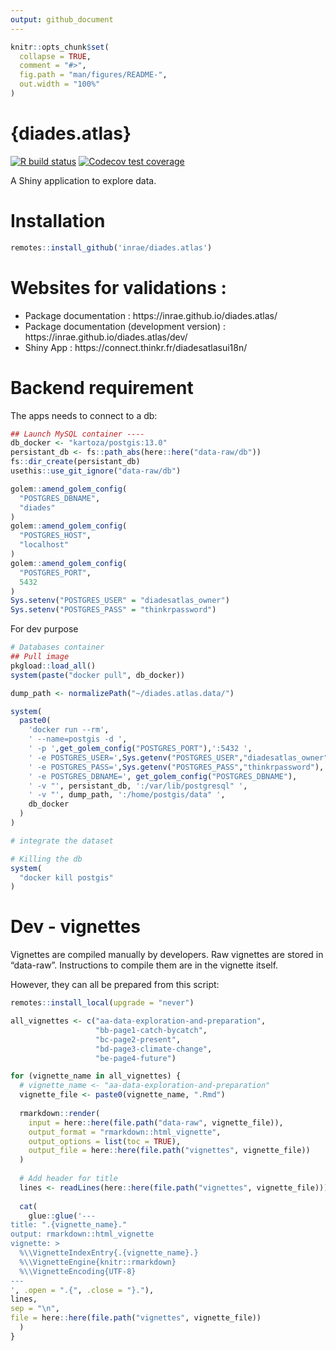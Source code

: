 ```yaml
---
output: github_document
---
```


<!-- README.md is generated from README.Rmd. Please edit that file -->

```r
knitr::opts_chunk$set(
  collapse = TRUE,
  comment = "#>",
  fig.path = "man/figures/README-",
  out.width = "100%"
)
```

# {diades.atlas}

<!-- badges: start -->
[![R build status](https://github.com/inrae/diades.atlas/workflows/R-CMD-check/badge.svg)](https://github.com/inrae/diades.atlas/actions)
[![Codecov test coverage](https://codecov.io/gh/inrae/diades.atlas/branch/main/graph/badge.svg)](https://codecov.io/gh/inrae/diades.atlas?branch=main)
<!-- badges: end -->

A Shiny application to explore data.

# Installation

```r
remotes::install_github('inrae/diades.atlas')
```

# Websites for validations :

- Package documentation : https://inrae.github.io/diades.atlas/ 
- Package documentation (development version) : https://inrae.github.io/diades.atlas/dev/ 
- Shiny App : https://connect.thinkr.fr/diadesatlasui18n/


# Backend requirement 

The apps needs to connect to a db:

```r
## Launch MySQL container ----
db_docker <- "kartoza/postgis:13.0"
persistant_db <- fs::path_abs(here::here("data-raw/db"))
fs::dir_create(persistant_db)
usethis::use_git_ignore("data-raw/db")

golem::amend_golem_config(
  "POSTGRES_DBNAME",
  "diades"
)
golem::amend_golem_config(
  "POSTGRES_HOST",
  "localhost"
)
golem::amend_golem_config(
  "POSTGRES_PORT",
  5432
)
Sys.setenv("POSTGRES_USER" = "diadesatlas_owner")
Sys.setenv("POSTGRES_PASS" = "thinkrpassword")
```

For dev purpose 

```r
# Databases container
## Pull image
pkgload::load_all()
system(paste("docker pull", db_docker))

dump_path <- normalizePath("~/diades.atlas.data/")

system(
  paste0(
    'docker run --rm',
    ' --name=postgis -d ',
    ' -p ',get_golem_config("POSTGRES_PORT"),':5432 ',
    ' -e POSTGRES_USER=',Sys.getenv("POSTGRES_USER","diadesatlas_owner"),
    ' -e POSTGRES_PASS=',Sys.getenv("POSTGRES_PASS","thinkrpassword"),
    ' -e POSTGRES_DBNAME=', get_golem_config("POSTGRES_DBNAME"),
    ' -v "', persistant_db, ':/var/lib/postgresql" ',
    ' -v "', dump_path, ':/home/postgis/data" ',
    db_docker
  )
)

# integrate the dataset 

# Killing the db
system(
  "docker kill postgis"
)
```

# Dev - vignettes

Vignettes are compiled manually by developers. 
Raw vignettes are stored in "data-raw". 
Instructions to compile them are in the vignette itself.  

However, they can all be prepared from this script: 

```r
remotes::install_local(upgrade = "never")

all_vignettes <- c("aa-data-exploration-and-preparation",
                   "bb-page1-catch-bycatch",
                   "bc-page2-present",
                   "bd-page3-climate-change",
                   "be-page4-future")

for (vignette_name in all_vignettes) {
  # vignette_name <- "aa-data-exploration-and-preparation"
  vignette_file <- paste0(vignette_name, ".Rmd")
  
  rmarkdown::render(
    input = here::here(file.path("data-raw", vignette_file)),
    output_format = "rmarkdown::html_vignette",
    output_options = list(toc = TRUE),
    output_file = here::here(file.path("vignettes", vignette_file))
  )
  
  # Add header for title
  lines <- readLines(here::here(file.path("vignettes", vignette_file)))
  
  cat(
    glue::glue('---
title: ".{vignette_name}."
output: rmarkdown::html_vignette
vignette: >
  %\\VignetteIndexEntry{.{vignette_name}.}
  %\\VignetteEngine{knitr::rmarkdown}
  %\\VignetteEncoding{UTF-8}
---
', .open = ".{", .close = "}."),
lines,
sep = "\n", 
file = here::here(file.path("vignettes", vignette_file))
  )
}
```



